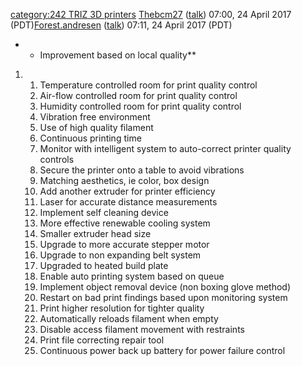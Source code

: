 {{242}}{{242TRIZ}}[[category:242 TRIZ 3D printers]] [[User:Thebcm27|Thebcm27]] ([[User talk:Thebcm27|talk]]) 07:00, 24 April 2017 (PDT)[[User:Forest.andresen|Forest.andresen]] ([[User talk:Forest.andresen|talk]]) 07:11, 24 April 2017 (PDT)
**Improvement based on local quality**


## Temperature controlled room for print quality control 
## Air-flow controlled room for print quality control 
## Humidity controlled room for print quality control 
## Vibration free environment
## Use of high quality filament 
## Continuous printing time
## Monitor with intelligent system to auto-correct printer quality controls
## Secure the printer onto a table to avoid vibrations 
## Matching aesthetics, ie color, box design
## Add another extruder for printer efficiency
## Laser for accurate distance measurements
## Implement self cleaning device  
## More effective renewable cooling system
## Smaller extruder head size
## Upgrade to more accurate stepper motor
## Upgrade to non expanding belt system
## Upgraded to heated build plate
## Enable auto printing system based on queue
## Implement object removal device (non boxing glove method)
## Restart on bad print findings based upon monitoring system
## Print higher resolution for tighter quality 
## Automatically reloads filament when empty
## Disable access filament movement with restraints
## Print file correcting repair tool
## Continuous power back up battery for power failure control